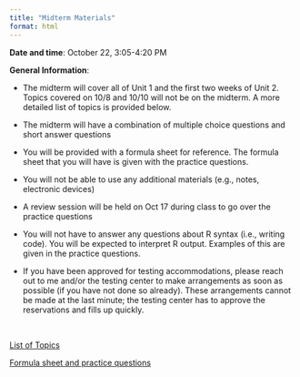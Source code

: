 ```yaml
---
title: "Midterm Materials"
format: html
---
```


**Date and time**: October 22, 3:05-4:20 PM

**General Information**:

-   The midterm will cover all of Unit 1 and the first two weeks of Unit 2. Topics covered on 10/8 and 10/10 will not be on the midterm. A more detailed list of topics is provided below.

-   The midterm will have a combination of multiple choice questions and short answer questions

-   You will be provided with a formula sheet for reference. The formula sheet that you will have is given with the practice questions.

-   You will not be able to use any additional materials (e.g., notes, electronic devices)

-   A review session will be held on Oct 17 during class to go over the practice questions

-   You will not have to answer any questions about R syntax (i.e., writing code). You will be expected to interpret R output. Examples of this are given in the practice questions.

-   If you have been approved for testing accommodations, please reach out to me and/or the testing center to make arrangements as soon as possible (if you have not done so already). These arrangements cannot be made at the last minute; the testing center has to approve the reservations and fills up quickly.

 

[List of Topics](MidtermTopics.pdf)

[Formula sheet and practice questions](FormulasAndPractice.pdf)
